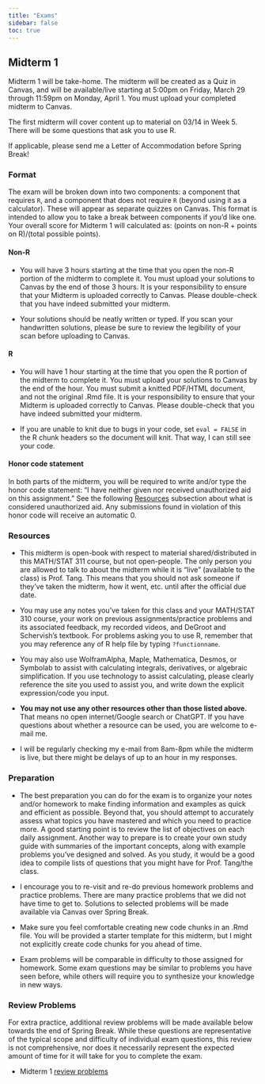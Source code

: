 ```yaml
---
title: "Exams"
sidebar: false
toc: true
---
```


## Midterm 1 {#sec-midterm1}

Midterm 1 will be take-home. The midterm will be created as a Quiz in Canvas, and will be available/live starting at 5:00pm on Friday, March 29 through 11:59pm on Monday, April 1. You must upload your completed midterm to Canvas.

The first midterm will cover content up to material on 03/14 in Week 5. There will be some questions that ask you to use R.

If applicable, please send me a Letter of Accommodation before Spring Break!

### Format

The exam will be broken down into two components: a component that requires `R`, and a component that does not require `R` (beyond using it as a calculator). These will appear as separate quizzes on Canvas. This format is intended to allow you to take a break between components if you'd like one. Your overall score for Midterm 1 will calculated as: (points on non-R + points on R)/(total possible points).

#### Non-R

-   You will have 3 hours starting at the time that you open the non-R portion of the midterm to complete it. You must upload your solutions to Canvas by the end of those 3 hours. It is your responsibility to ensure that your Midterm is uploaded correctly to Canvas. Please double-check that you have indeed submitted your midterm.

-   Your solutions should be neatly written or typed. If you scan your handwritten solutions, please be sure to review the legibility of your scan before uploading to Canvas.

#### R

-   You will have 1 hour starting at the time that you open the R portion of the midterm to complete it. You must upload your solutions to Canvas by the end of the hour. You must submit a knitted PDF/HTML document, and not the original .Rmd file. It is your responsibility to ensure that your Midterm is uploaded correctly to Canvas. Please double-check that you have indeed submitted your midterm.

-   If you are unable to knit due to bugs in your code, set `eval = FALSE` in the R chunk headers so the document will knit. That way, I can still see your code.

#### Honor code statement

In both parts of the midterm, you will be required to write and/or type the honor code statement: "I <your name> have neither given nor received unauthorized aid on this assignment." See the following [Resources](#sec-midterm1-resources) subsection about what is considered unauthorized aid. Any submissions found in violation of this honor code will receive an automatic 0.

### Resources {#sec-midterm1-resources}

-   This midterm is open-book with respect to material shared/distributed in this MATH/STAT 311 course, but not open-people. The only person you are allowed to talk to about the midterm while it is "live" (available to the class) is Prof. Tang. This means that you should not ask someone if they've taken the midterm, how it went, etc. until after the official due date.

-   You may use any notes you've taken for this class and your MATH/STAT 310 course, your work on previous assignments/practice problems and its associated feedback, my recorded videos, and DeGroot and Schervish’s textbook. For problems asking you to use R, remember that you may reference any of R help file by typing `?functionname`.

-   You may also use WolframAlpha, Maple, Mathematica, Desmos, or Symbolab to assist with calculating integrals, derivatives, or algebraic simplification. If you use technology to assist calculating, please clearly reference the site you used to assist you, and write down the explicit expression/code you input.

-   **You may not use any other resources other than those listed above.** That means no open internet/Google search or ChatGPT. If you have questions about whether a resource can be used, you are welcome to e-mail me.

-   I will be regularly checking my e-mail from 8am-8pm while the midterm is live, but there might be delays of up to an hour in my responses.

### Preparation

-   The best preparation you can do for the exam is to organize your notes and/or homework to make finding information and examples as quick and efficient as possible. Beyond that, you should attempt to accurately assess what topics you have mastered and which you need to practice more. A good starting point is to review the list of objectives on each daily assignment. Another way to prepare is to create your own study guide with summaries of the important concepts, along with example problems you’ve designed and solved. As you study, it would be a good idea to compile lists of questions that you might have for Prof. Tang/the class.

-   I encourage you to re-visit and re-do previous homework problems and practice problems. There are many practice problems that we did not have time to get to. Solutions to selected problems will be made available via Canvas over Spring Break.

-   Make sure you feel comfortable creating new code chunks in an .Rmd file. You will be provided a starter template for this midterm, but I might not explicitly create code chunks for you ahead of time.

-   Exam problems will be comparable in difficulty to those assigned for homework. Some exam questions may be similar to problems you have seen before, while others will require you to synthesize your knowledge in new ways.

### Review Problems

For extra practice, additional review problems will be made available below towards the end of Spring Break. While these questions are representative of the typical scope and difficulty of individual exam questions, this review is not comprehensive, nor does it necessarily represent the expected amount of time for it will take for you to complete the exam.

-   Midterm 1 [review problems](weeks/exam/midterm1_review_problems.pdf)

